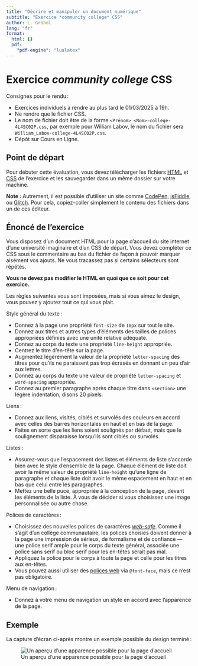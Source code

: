 ```yaml
---
title: "Décrire et manipuler un document numérique"
subtitle: "Exercice *community college* CSS"
author: L. Grobol
lang: "fr"
format:
  html: {}
  pdf:
    "pdf-engine": "lualatex"
---
```


<!-- LTeX: language=fr -->

Exercice *community college* CSS
==================================

Consignes pour le rendu :

- Exercices individuels à rendre au plus tard le 01/03/2025 à 19h.
- Ne rendre que le fichier CSS.
- Le nom de fichier doit être de la forme `<Prénom>_<Nom>-college-4L4SC02P.css`, par exemple pour
  William Labov, le nom du fichier sera `William_Labov-college-4L4SC02P.css`.
- Dépôt sur Cours en Ligne.

## Point de départ

Pour débuter cette évaluation, vous devez télécharger les fichiers
  [HTML](https://raw.githubusercontent.com/LoicGrobol/document-numerique/main/slides/06-css/assets-exercice/index.html)
  et
  [CSS](https://raw.githubusercontent.com/LoicGrobol/document-numerique/main/slides/06-css/assets-exercice/style.css)
  de l'exercice et les sauvegarder dans un même dossier sur votre machine.

**Note :** Autrement, il est possible d'utiliser un site comme [CodePen](https://codepen.io/),
[jsFiddle](https://jsfiddle.net/), ou [Glitch](https://glitch.com/). Pour cela, copiez-coller
simplement le contenu des fichiers dans un de ces éditeur.

## Énoncé de l'exercice

Vous disposez d'un document HTML pour la page d'accueil du site internet d'une université imaginaire et d'un CSS de départ. Vous devez compléter ce CSS
sous le commentaire au bas du fichier de façon à pouvoir marquer aisément vos ajouts. Ne vous
tracassez pas si certains sélecteurs sont répétés.

**Vous ne devez pas modifier le HTML en quoi que ce soit pour cet exercice.**

Les règles suivantes vous sont imposées, mais si vous aimez le design, vous pouvez y ajoutez tout ce qui vous plait.

Style général du texte :

- Donnez à la page une propriété `font-size` de `10px` sur tout le site.
- Donnez aux titres et autres types d'éléments des tailles de polices appropriées définies avec une
  unité relative adéquate.
- Donnez au corps du texte une propriété `line-height` appropriée.
- Centrez le titre d'en-tête sur la page.
- Augmentez légèrement la valeur de la propriété `letter-spacing` des titres pour qu'ils ne
  paraissent pas trop écrasés en donnant un peu d'air aux lettres.
- Donnez au corps du texte une valeur de propriété `letter-spacing` et `word-spacing` appropriée.
- Donnez au premier paragraphe après chaque titre dans `<section>` une légère indentation, disons
  20 pixels.

Liens :

- Donnez aux liens, visités, ciblés et survolés des couleurs en accord avec celles des barres
  horizontales en haut et en bas de la page.
- Faites en sorte que les liens soient soulignés par défaut, mais que le soulignement disparaisse
  lorsqu'ils sont ciblés ou survolés.

Listes :

- Assurez-vous que l'espacement des listes et éléments de liste s'accorde bien avec le style
  d'ensemble de la page. Chaque élément de liste doit avoir la même valeur de
  propriété `line-height` qu'une ligne de paragraphe et chaque liste doit avoir le même espacement
  en haut et en bas que celui entre les paragraphes.
- Mettez une belle puce, appropriée à la conception de la page, devant les éléments de la liste. À
  vous de décider si vous choisissez une image personnalisée ou autre chose.

Polices de caractères :

- Choisissez des nouvelles polices de caractères [*web-safe*](https://developer.mozilla.org/en-US/docs/Learn_web_development/Core/Text_styling/Fundamentals#web_safe_fonts). Comme il s'agit d'un collège communautaire, les
  polices choisies doivent donner à la page une impression de sérieux, de formalisme et de confiance
  — une police serif ample pour le corps du texte général, associée une police sans serif ou bloc
  serif pour les en-têtes serait pas mal.
- Appliquez la police pour le corps à toute la page et celle pour les titres aux en-têtes.
- Vous pouvez aussi utiliser des [polices web](https://developer.mozilla.org/en-US/docs/Learn_web_development/Core/Text_styling/Web_fonts) via `@font-face`, mais ce n'est pas obligatoire.

Menu de navigation :

- Donnez à votre menu de navigation un style en accord avec l'apparence de la page.

## Exemple

La capture d'écran ci-après montre un exemple possible du design terminé :

![Un aperçu d'une apparence possible pour la page d'accueil](images/example2.png)
